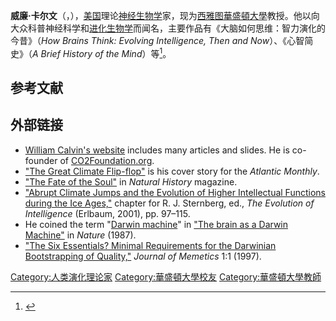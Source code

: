 {{Infobox scientist
| name              = William H. Calvin
| image             = William Calvin-9Aug2008 (cropped).jpg
| image_size        = 160px
| caption           = 在2008年一场会议上的照片
| birth_date        = {{birth date and age|1939|04|30}}
| birth_place       = {{USA}}[[密苏里州|密苏里州]][[堪薩斯城_(密蘇里州)|堪薩斯城]]
| death_date        =
| death_place       =
| home_town         = 美国[[华盛顿州|华盛顿州]][[西雅图|西雅图]]
| citizenship       = {{USA}}
| nationality       =
| ethnicity         =
| fields            = 生理学、生物物理学、神经生理学、生物营养学、气候科学
| workplaces        = [[華盛頓大學|華盛頓大學]]
| alma_mater        = [[西北大学_(伊利诺伊州)|西北大学]]，物理学学士，1961<br>[[華盛頓大學|華盛頓大學]]，生理学与生物物理学，1966
| doctoral_advisor  = [[Charles_F._Stevens|Charles F. Stevens]]
| website           = {{URL|williamcalvin.com}}
}}

'''威廉·卡尔文'''（{{lang-en|William H. Calvin}}，{{bd|1939年|4月30日|}}），[[美国|美国]]理论[[神经生物学|神经生物学]]家，现为[[西雅图|西雅图]][[華盛頓大學|華盛頓大學]]教授。他以向大众科普神经科学和[[进化生物学|进化生物学]]而闻名，主要作品有《大脑如何思维：智力演化的今昔》（''How Brains Think: Evolving Intelligence, Then and Now''）、《心智简史》（''A Brief History of the Mind''）等<ref>{{Cite web |url=http://williamcalvin.com/2005/CALVIN%20The%20Creative%20Explosion.pdf |title=存档副本 |access-date=2020-10-18 |archive-date=2006-01-11 |archive-url=https://web.archive.org/web/20060111103441/http://williamcalvin.com/2005/CALVIN%20The%20Creative%20Explosion.pdf |dead-url=no }}</ref>。

== 参考文献 ==
{{reflist}}

==外部链接==
* [http://WilliamCalvin.com/ William Calvin's website] {{Wayback|url=http://williamcalvin.com/ |date=20210125022141 }} includes many articles and slides. He is co-founder of [[CO2Foundation.org|CO2Foundation.org]].
* [http://williamcalvin.com/1990s/1998AtlanticClimate.htm "The Great Climate Flip-flop"] {{Wayback|url=http://williamcalvin.com/1990s/1998AtlanticClimate.htm |date=20210126053649 }} is his cover story for the ''Atlantic Monthly''.
* [https://web.archive.org/web/20041013080838/http://www.naturalhistorymag.com/0604/0604_selections.html "The Fate of the Soul"] in ''Natural History'' magazine.
* [http://www.williamcalvin.com/1990s/1999intelligence-chapter.htm "Abrupt Climate Jumps and the Evolution of Higher Intellectual Functions during the Ice Ages,"] {{Wayback|url=http://www.williamcalvin.com/1990s/1999intelligence-chapter.htm |date=20210126073722 }} chapter for R. J. Sternberg, ed., ''The Evolution of Intelligence'' (Erlbaum, 2001), pp. 97–115.
* He coined the term "[[Darwin_machine|Darwin machine]]" in [http://www.williamcalvin.com/1980s/1987Nature.htm "The brain as a Darwin Machine"] {{Wayback|url=http://www.williamcalvin.com/1980s/1987Nature.htm |date=20201002022536 }} in ''Nature'' (1987).
* [http://www.williamcalvin.com/1990s/1997JMemetics.htm "The Six Essentials? Minimal Requirements for the Darwinian Bootstrapping of Quality,"] {{Wayback|url=http://www.williamcalvin.com/1990s/1997JMemetics.htm |date=20210126013408 }} ''Journal of Memetics'' 1:1 (1997).

{{Authority control}}

{{DEFAULTSORT:Calvin, William H.}}
[[Category:人类演化理论家|Category:人类演化理论家]]
[[Category:華盛頓大學校友|Category:華盛頓大學校友]]
[[Category:華盛頓大學教師|Category:華盛頓大學教師]]
